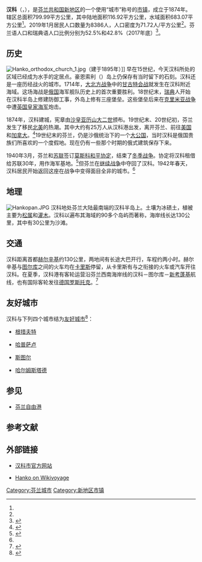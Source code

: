 {{NoteTA
|G1=Unit
}}
{{Infobox City
|name               = 汉科
|official_name      = {{lang|fi|Hanko}}<br />{{lang|sv|Hangö}}
|nickname           = 
|motto              = 
|image_skyline      = Eastern Harbour coastline Hanko.jpg
|imagesize          = 
|image_caption      = 汉科东港
|image_flag         = 
|image_seal         = Hanko.vaakuna.svg
|image_map          = Hanko sijainti Suomi.svg
|mapsize            = 
|map_caption        = 汉科在[[芬兰|芬兰]]的位置
|subdivision_type   = [[国家|国家]]
|subdivision_name   = [[芬兰|芬兰]]
|subdivision_type1  = [[芬兰行政区|行政区]]
|subdivision_name1  = [[新地区|新地区]]
|leader_title       = [[市长|市长]]
|leader_name        = Denis Strandell
|found_title        = 建城
|found_date         = 1874年
|area_magnitude     = 
|area_total         = 799.99
|area_note          = <ref name="maanmittauslaitos">{{cite web | url = https://www.maanmittauslaitos.fi/sites/maanmittauslaitos.fi/files/attachments/2018/01/Suomen_pa_2018_kunta_maakunta.pdf | title = Suomen pinta-ala kunnittain 1.1.2018 | format = pdf | language = fi | publisher = Maanmittauslaitos | date = 2018-01-01 | accessdate = 2019-02-27 | archive-date = 2021-01-09 | archive-url = https://web.archive.org/web/20210109060555/https://www.maanmittauslaitos.fi/sites/maanmittauslaitos.fi/files/attachments/2018/01/Suomen_pa_2018_kunta_maakunta.pdf | dead-url = no }}</ref>
|area_land          = 116.92
|area_water         = 683.07
|area_water_percent = 
|area_urban         = 
|area_metro         = 
|population_as_of   = 2019年1月
|population_note    = <ref name="人口">{{cite web | url = http://pxnet2.stat.fi/PXWeb/pxweb/fi/StatFin/StatFin__vrm__vamuu/statfin_vamuu_pxt_11lj.px/table/tableViewLayout2/?rxid=889099c8-6204-49c7-afe7-c9cd55235b6a | title = Väestörakenteen ennakkotiedot alueittain, 2019M01 | language = fi | publisher = Tilastokeskus | accessdate = 2019-02-27 }}</ref>
|population_total   = 8386
|population_urban   = 
|population_metro   = 
|population_density = 71.72
|timezone           = [[欧洲东部时间|欧洲东部时间]]
|utc_offset         = +2
|timezone_DST       = [[欧洲东部夏令时间|欧洲东部夏令时间]]
|utc_offset_DST     = +3
|latd               = 59
|latm               = 50
|lats               = 
|latNS              = N
|longd              = 22
|longm              = 58
|longs              = 
|longEW             = E
|elevation          = 
|elevation_ft       = 
|website            = {{URL|https://www.hanko.fi/}}
|footnotes          = 
}}
'''汉科'''（{{lang-fi|Hanko}}，{{lang-sv|Hangö}}），是[[芬兰共和国|芬兰共和国]][[新地区|新地区]]的一个使用“城市”称号的[[芬兰市镇|市镇]]，成立于1874年。辖区总面积799.99平方公里，其中陆地面积116.92平方公里，水域面积683.07平方公里<ref name="maanmittauslaitos"/>。2019年1月居民人口数量为8386人，人口密度为71.72人/平方公里<ref name="人口"/>。芬兰语人口和瑞典语人口比例分别为52.5%和42.8%（2017年底）<ref>{{cite web | url = http://pxnet2.stat.fi/PXWeb/pxweb/fi/StatFin/StatFin__vrm__vaerak/statfin_vaerak_pxt_011.px/table/tableViewLayout2/?rxid=889099c8-6204-49c7-afe7-c9cd55235b6a | title = Väestö kielen mukaan sekä ulkomaan kansalaisten määrä ja maa-pinta-ala alueittain 1980 - 2017 | language = fi | publisher = Tilastokeskus | accessdate = 2019-02-27 }}{{Dead link|date=2019年12月 |bot=InternetArchiveBot |fix-attempted=yes }}</ref>。

== 历史 ==
[[File:Hanko_orthodox_church_1.jpg|thumb]]（建于1895年）]]
早在15世纪，今天汉科所处的区域已经成为水手的定居点。豪恩索利（{{lang|fi|Hauensuoli}}）岛上仍保存有当时留下的石刻。汉科还是一座历经战火的城市。1714年，[[大北方战争|大北方战争]]中的[[甘古特会战|甘古特会战]]就发生在汉科附近海域。这场海战是[[俄国|俄国]]海军舰队历史上的首次重要胜利。18世纪末，[[瑞典|瑞典]]人开始在汉科半岛上修建防御工事，外岛上修有三座堡垒。这些堡垒后来在[[克里米亚战争|克里米亚战争]]中遭[[英国皇家海军|英国皇家海军]]炮击。

1874年，汉科建城，宪章由[[沙皇|沙皇]][[亚历山大二世_(俄国)|亚历山大二世]]颁布。19世纪末、20世纪初，芬兰发生了移民[[北美|北美]]的热潮。其中大约有25万人从汉科港出发，离开芬兰、前往[[美国|美国]]和[[加拿大|加拿大]]。<ref name="lp_history">{{cite book |last=Symington |first=Andy |title=Lonely Planet Finland |url=https://archive.org/details/finland00symi |publisher=Lonely Planet Publications |edition=5th Edition |pages=p100-101 |isbn=1-74059-791-5 |oclc=63136816 |language=en |date=2006年4月}}</ref>19世纪末的芬兰，仍是沙俄统治下的一个[[芬兰大公国|大公国]]，当时汉科是俄国贵族们所喜欢的一个度假地。现在仍有一些那个时期的俄式建筑保存下来。

1940年3月，芬兰和[[苏联|苏联]]签订[[莫斯科和平协定|莫斯科和平协定]]，结束了[[冬季战争|冬季战争]]。协定将汉科租借给苏联30年，用作海军基地。<ref>{{cite book |author=Finland Ulkoasiainministeriö, Hjalmar Johan Fredrik Procopé |title=Finland reveals her secret documents on soviet policy: March 1940 - June 1941. The attitude of the USSR to Finland after the peace of Moscow |publisher=W. Funk, inc. |year=1941 |isbn= |pages=p53 |language=en }}</ref>但芬兰在[[继续战争|继续战争]]中夺回了汉科。1942年春天，汉科居民开始返回这座在战争中变得面目全非的城市。<ref name="lp_history"/>

== 地理 ==
[[File:Hankopan.JPG|thumb]]
汉科地处芬兰大陆最南端的汉科半岛上。土壤为冰碛土，植被主要为[[松属|松属]]和[[灌木|灌木]]。汉科以遍布其海域的90多个岛屿而著称，海岸线长达130公里，其中有30公里为沙滩。

== 交通 ==
汉科距离首都[[赫尔辛基|赫尔辛基]]约130公里，两地间有长途大巴开行，车程约两小时。赫尔辛基与[[图尔库|图尔库]]之间的火车均在[[卡里斯|卡里斯]]停留，从卡里斯有与之衔接的火车或汽车开往汉科。在夏季，汉科港有客轮运营沿芬兰西南海岸线的汉科－图尔库－[[新考蓬基|新考蓬基]]航线，也有国际客轮发往[[德国|德国]][[罗斯托克|罗斯托克]]。<ref>{{cite book |last=Symington |first=Andy |title=Lonely Planet Finland |url=https://archive.org/details/finland00symi |publisher=Lonely Planet Publications |edition=5th Edition |pages=p104 |isbn=1-74059-791-5 |oclc=63136816 |language=en |date=2006年4月}}</ref>

== 友好城市 ==
汉科与下列四个城市结为[[友好城市|友好城市]]<ref>{{cite web |url=https://www.hanko.fi/tietoa_hangosta |title=Tietoa hangosta |publisher=Hangon kaupunki |accessdate=2019-02-27 |language=fi |archive-url=https://web.archive.org/web/20190228130321/https://www.hanko.fi/tietoa_hangosta |archive-date=2019-02-28 |dead-url=yes }}</ref>：
* {{DNK}}[[根措夫特|根措夫特]]
* {{EST}}[[哈普萨卢_(市镇)|哈普萨卢]]
* {{NOR}}[[斯图尔|斯图尔]]
* {{SWE}}[[哈尔姆斯塔德|哈尔姆斯塔德]]

== 参见 ==
* [[芬兰自由港|芬兰自由港]]

== 参考文献 ==
{{Reflist|30em}}

== 外部链接 ==
{{Commonscat|Hanko}}
* {{Fi icon}}{{Sv icon}}{{En icon}}{{De icon}}[https://www.hanko.fi/ 汉科市官方网站] {{Wayback|url=https://www.hanko.fi/ |date=20210212022949 }}
* {{En icon}}[[:voy:en:Hanko|Hanko on Wikivoyage]]

{{新地区}}

{{DEFAULTSORT:Hanko}}
[[Category:芬兰城市|Category:芬兰城市]]
[[Category:新地区市镇|Category:新地区市镇]]